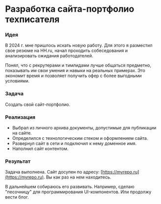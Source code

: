 
# Разработка сайта-портфолио техписателя

<Steps>

### Идея

В 2024 г. мне пришлось искать новую работу. Для этого я разместил свое резюме на HH.ru, начал проходить собеседования и анализировать ожидания работодателей. 

Понял, что с рекрутерами и тимлидами лучше общаться предметно, показывать им свои умения и навыки на реальных примерах. Это экономит время и позволяет получить офер с более выгодными условиями.

### Задача

Создать свой сайт-портфолио. 

### Реализация

- Выбрал из личного архива документы, допустимые для публикации на сайте.
- Определился с технологическим стеком и оформлением сайта.
- Развернул сайт в сети и подключил к нему доменное имя.
- Наполнил сайт контентом.

### Результат

Задача выполнена. Сайт досупен по адресу: [https://myrepo.ru](https://myrepo.ru). Вы как раз на нем находитесь.

В дальнейшем собираюсь его развивать. Например, сделаю "песочницу" для программирования UI-компонентов. Или продолжу вести блог.

</Steps>